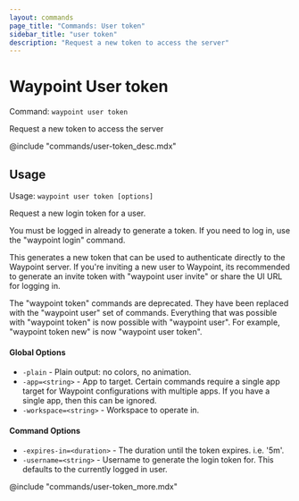 ```yaml
---
layout: commands
page_title: "Commands: User token"
sidebar_title: "user token"
description: "Request a new token to access the server"
---
```


# Waypoint User token

Command: `waypoint user token`

Request a new token to access the server

@include "commands/user-token_desc.mdx"

## Usage

Usage: `waypoint user token [options]`


  Request a new login token for a user.

  You must be logged in already to generate a token. If you need to
  log in, use the "waypoint login" command.

  This generates a new token that can be used to authenticate directly
  to the Waypoint server. If you're inviting a new user to Waypoint,
  its recommended to generate an invite token with "waypoint user invite"
  or share the UI URL for logging in.

The "waypoint token" commands are deprecated. They have been replaced with
the "waypoint user" set of commands. Everything that was possible with
"waypoint token" is now possible with "waypoint user". For example,
"waypoint token new" is now "waypoint user token".

#### Global Options

- `-plain` - Plain output: no colors, no animation.
- `-app=<string>` - App to target. Certain commands require a single app target for Waypoint configurations with multiple apps. If you have a single app, then this can be ignored.
- `-workspace=<string>` - Workspace to operate in.

#### Command Options

- `-expires-in=<duration>` - The duration until the token expires. i.e. '5m'.
- `-username=<string>` - Username to generate the login token for. This defaults to the currently logged in user.

@include "commands/user-token_more.mdx"
